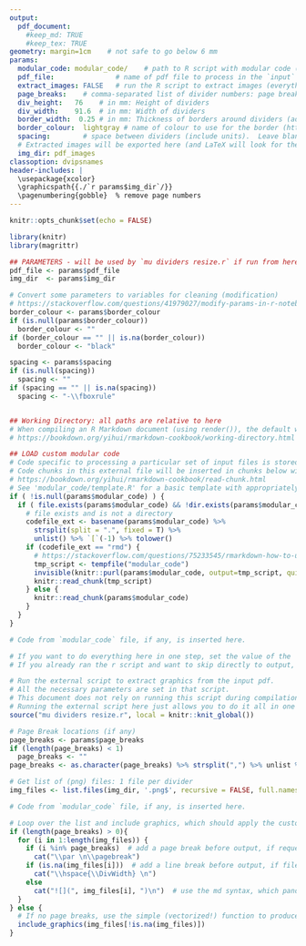 ```yaml
---
output: 
  pdf_document:
    #keep_md: TRUE
    #keep_tex: TRUE
geometry: margin=1cm    # not safe to go below 6 mm
params:
  modular_code: modular_code/    # path to R script with modular code (for a specific set of input files)
  pdf_file:               # name of pdf file to process in the `input` directory.  Leave blank to process **all** pdf files in the directory.
  extract_images: FALSE   # run the R script to extract images (everything at once)?  Set to FALSE to run it manually (or to save time if you already ran it and have the outputs)
  page_breaks:    # comma-separated list of divider numbers: page breaks will be added **before** each divider in this list.
  div_height:   76    # in mm: Height of dividers
  div_width:    91.6  # in mm: Width of dividers
  border_width:  0.25 # in mm: Thickness of borders around dividers (added to the _outside_ of dividers: not included in the dimensions above)
  border_colour:  lightgray # name of colour to use for the border (https://en.wikibooks.org/wiki/LaTeX/Colors) (https://latex-tutorial.com/color-latex/#colored-boxes)
  spacing:        # space between dividers (include units).  Leave blank for no space (overlapping borders).
  # Extracted images will be exported here (and LaTeX will look for them here):
  img_dir: pdf_images
classoption: dvipsnames
header-includes: |
  \usepackage{xcolor}
  \graphicspath{{./`r params$img_dir`/}}
  \pagenumbering{gobble}  % remove page numbers
---
```

```r
knitr::opts_chunk$set(echo = FALSE)

library(knitr)
library(magrittr)

## PARAMETERS - will be used by `mu dividers resize.r` if run from here.
pdf_file <- params$pdf_file
img_dir  <- params$img_dir

# Convert some parameters to variables for cleaning (modification)
# https://stackoverflow.com/questions/41979027/modify-params-in-r-notebooks
border_colour <- params$border_colour
if (is.null(params$border_colour))
  border_colour <- ""
if (border_colour == "" || is.na(border_colour))
  border_colour <- "black"

spacing <- params$spacing
if (is.null(spacing))
  spacing <- ""
if (spacing == "" || is.na(spacing))
  spacing <- "-\\fboxrule"


## Working Directory: all paths are relative to here
# When compiling an R Markdown document (using render()), the default working directory is automatically the same directory as the file itself. :)
# https://bookdown.org/yihui/rmarkdown-cookbook/working-directory.html

## LOAD custom modular code 
# Code specific to processing a particular set of input files is stored in individual files in `modular_code/`
# Code chunks in this external file will be inserted in chunks below with corresponding names
# https://bookdown.org/yihui/rmarkdown-cookbook/read-chunk.html
# See 'modular_code/template.R' for a basic template with appropriately-named chunks
if ( !is.null(params$modular_code) ) {
  if ( file.exists(params$modular_code) && !dir.exists(params$modular_code) ) { 
    # file exists and is not a directory
    codefile_ext <- basename(params$modular_code) %>% 
      strsplit(split = ".", fixed = T) %>% 
      unlist() %>% `[`(-1) %>% tolower()
    if (codefile_ext == "rmd") {
      # https://stackoverflow.com/questions/75233545/rmarkdown-how-to-use-code-chunk-from-other-rmd-file
      tmp_script <- tempfile("modular_code")
      invisible(knitr::purl(params$modular_code, output=tmp_script, quiet=TRUE))
      knitr::read_chunk(tmp_script)
    } else {
      knitr::read_chunk(params$modular_code)
    }
  } 
}
```
```r
# Code from `modular_code` file, if any, is inserted here.
```
```r
# If you want to do everything here in one step, set the value of the 'extract_images' parameter to 'TRUE' in the in the document header.
# If you already ran the r script and want to skip directly to output, set the value of the 'extract_images' parameter to 'FALSE' in the in the document header.

# Run the external script to extract graphics from the input pdf.
# All the necessary parameters are set in that script. 
# This document does not rely on running this script during compilation, in case you want to run the script first, then produce the output in 2 steps (see comments above).
# Running the external script here just allows you to do it all in one step.
source("mu dividers resize.r", local = knitr::knit_global())
```

```{=latex}
% LaTeX setup - some of this could go in the (YAML) header (header-includes), but there's quite a bit, and this works.

% PARAMETERS: Dimensions (inherited from document parameters: `params` R object)
\def\DivWidth{`r params$div_width`mm}       % Width of each divider
\def\DivHeight{`r params$div_height`mm}     % Height of each divider
\setlength{\fboxrule}{`r params$border_width`mm}  % width of border around each divider
\setlength{\fboxsep}{-0\fboxrule}    % space separating border from contents (set to 0 for a tight border)

% re-define \includegraphics command to set desired size and border: 
%  the image will be automatically sized to fit the width, flush with the top-left
%  aspect ratio is preserved by default, but can be forced with the `keepaspectratio` option in \includegraphics (graphicx package), if necessary
% To align dividers vertically on a line, [pos] must not  = [contentpos].  
%  I want the image top-aligned within the box, and the box borders aligned, ideally also along the top, but since they are all the same height, 'bottom' works, too (and is different from 'top').
\let\includegraphicsOG\includegraphics
\renewcommand*{\includegraphics}[2][]{\fcolorbox{`r border_colour`}{white}{\parbox[b][\DivHeight][t]{\DivWidth}{\includegraphicsOG[#1]{#2}}}}

% control spacing around graphics
\setlength{\lineskip}{`r spacing`}    %-\fboxrule}   % remove veritcal space between dividers (negative width of the border, so borders from adjacent lines overlap)

\raggedright    % force left alignment (aka 'raggedright') instead of fully justified
% Set the inter-word spacing to the same as the border width, but negative, so that they overlap.
%   For whatever reason, line and page breaks still work fine. 
%   Alternatively, these lengths can be set very small, and `\hspace{-\fboxrule}` added to the end of the \includegraphics re-definition above.
\setlength{\spaceskip}{`r spacing`}      %-\fboxrule}
%\setlength{\xspaceskip}{`r spacing`}    %-\fboxrule}
```

```r
# Page Break locations (if any)
page_breaks <- params$page_breaks
if (length(page_breaks) < 1)
  page_breaks <- ""
page_breaks <- as.character(page_breaks) %>% strsplit(",") %>% unlist %>% as.integer

# Get list of (png) files: 1 file per divider
img_files <- list.files(img_dir, '.png$', recursive = FALSE, full.names = TRUE)
```
```r
# Code from `modular_code` file, if any, is inserted here.
```

```r
# Loop over the list and include graphics, which should apply the custom LaTeX command defined above (for \includegraphics).
if (length(page_breaks) > 0){
  for (i in 1:length(img_files)) {
    if (i %in% page_breaks)  # add a page break before output, if requested.
      cat("\\par \n\\pagebreak")
    if (is.na(img_files[i]))  # add a line break before output, if file is missing (NA).
      cat("\\hspace{\\DivWidth} \n")
    else
      cat("![](", img_files[i], ")\n")  # use the md syntax, which pandoc will convert to \includegraphics{}
  }
} else {
  # If no page breaks, use the simple (vectorized!) function to produce md syntax, which will end up as \includegraphics
  include_graphics(img_files[!is.na(img_files)])
}
```
